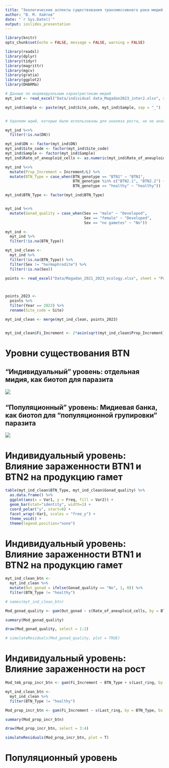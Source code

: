 ```yaml
---
title: "Экологические аспекты существования трансмиссивного рака мидий в окрестностях Магадана"
author: "В. М. Хайтов"
date: "`r Sys.Date()`"
output: ioslides_presentation
---
```


```r
library(knitr)
opts_chunk$set(echo = FALSE, message = FALSE, warning = FALSE)
```


```r
library(readxl)
library(dplyr)
library(tidyr)
library(magrittr)
library(mgcv)
library(gratia)
library(ggplot2)
library(DHARMa)
```

```r
# Данные по индивидуальным характристикам мидий
myt_ind <- read_excel("Data/individual data_Magadan2023_inter2.xlsx", sheet = "clean_R", na = "NA")

myt_ind$Sample <- paste(myt_ind$Site_code, myt_ind$Sample, sep = "_")


# Удаляем идий, которые были использованы для анализа роста, но не анализировались с для определения BTN

myt_ind %<>%
  filter(!is.na(DN))

myt_ind$DN <- factor(myt_ind$DN)
myt_ind$Site_code <- factor(myt_ind$Site_code)
myt_ind$Sample <- factor(myt_ind$Sample)
myt_ind$Rate_of_aneuploid_cells <- as.numeric(myt_ind$Rate_of_aneuploid_cells)

myt_ind %<>%
  mutate(Prop_Increment = Increment/L) %>% 
  mutate(BTN_Type = case_when(BTN_genotype == "BTN1" ~ "BTN1",
                              BTN_genotype %in% c("BTN2.1", "BTN2.2") ~ "BTN2",
                              BTN_genotype == "healthy" ~ "healthy"))

myt_ind$BTN_Type <- factor(myt_ind$BTN_Type)


myt_ind %<>%
  mutate(Gonad_quality = case_when(Sex == "male" ~ "Developed",
                                   Sex == "female" ~ "Developed",
                                   Sex == "no gametes" ~ "No"))

myt_ind <-
  myt_ind %>% 
  filter(!is.na(BTN_Type))

myt_ind_clean <- 
  myt_ind %>%  
  filter(!is.na(BTN_Type)) %>% 
  filter(Sex != "hermaphrodite") %>% 
  filter(!is.na(Sex)) 


```


```r
points <- read_excel("Data/Magadan_2021_2023_ecology.xlsx", sheet = "Points  characteristic 2021-23", na = "NA")



points_2023 <- 
  points %>% 
  filter(Year == 2023) %>% 
  rename(Site_code = Site)

myt_ind_clean <- merge(myt_ind_clean, points_2023)


myt_ind_clean$Fi_Increment <- 2*asin(sqrt(myt_ind_clean$Prop_Increment)) * 180/pi

```


# Уровни существования BTN

## "Индивидуальный" уровень: отдельная мидия, как биотоп для паразита

![](Figures/Individual mussel as biotope.png)

## "Популяционный" уровень: Мидиевая банка, как биотоп для "популяционной групировки" паразита

![](Figures/Mussel bed as biotope.png)





# Индивидуальный уровень: Влияние зараженности BTN1 и BTN2 на продукцию гамет 


```r

table(myt_ind_clean$BTN_Type, myt_ind_clean$Gonad_quality) %>% 
  as.data.frame() %>% 
  ggplot(aes(x = Var1, y = Freq, fill = Var2)) + 
  geom_bar(stat="identity", width=1) +
  coord_polar("y", start=0) + 
  facet_wrap(~Var1, scales = "free_y") +
  theme_void() + 
  theme(legend.position="none")

```


# Индивидуальный уровень: Влияние зараженности BTN1 и BTN2 на продукцию гамет 

```r

myt_ind_clean_btn <-
  myt_ind_clean %>% 
  mutate(Out_gonad = ifelse(Gonad_quality == "No", 1, 0)) %>% 
  filter(BTN_Type != "healthy")

# names(myt_ind_clean_btn)

Mod_gonad_quality <- gam(Out_gonad ~ s(Rate_of_aneuploid_cells, by = BTN_Type) + BTN_Type + s(Sample, bs = "re"), family = "binomial", method = "REML", data = myt_ind_clean_btn)

summary(Mod_gonad_quality)

draw(Mod_gonad_quality, select = 1:2)

# simulateResiduals(Mod_gonad_quality, plot = TRUE)
```




# Индивидуальный уровень: Влияние зараженности на рост 

```r
Mod_tmb_prop_incr_btn <- gam(Fi_Increment ~ BTN_Type + s(Last_ring, by = BTN_Type, bs = "cr") + s(Sample, bs = "re"), data = myt_ind_clean)

myt_ind_clean_btn <- 
  myt_ind_clean %>% 
  filter(BTN_Type != "healthy")

Mod_prop_incr_btn <- gam(Fi_Increment ~ s(Last_ring, by = BTN_Type, bs = "cr") + s(Rate_of_aneuploid_cells, by = BTN_Type, bs = "cr") + s(Sample, bs = "re"), data = myt_ind_clean_btn)

summary(Mod_prop_incr_btn)

draw(Mod_prop_incr_btn, select = 3:4)

simulateResiduals(Mod_prop_incr_btn, plot = T)

```



# Популяционный уровень 